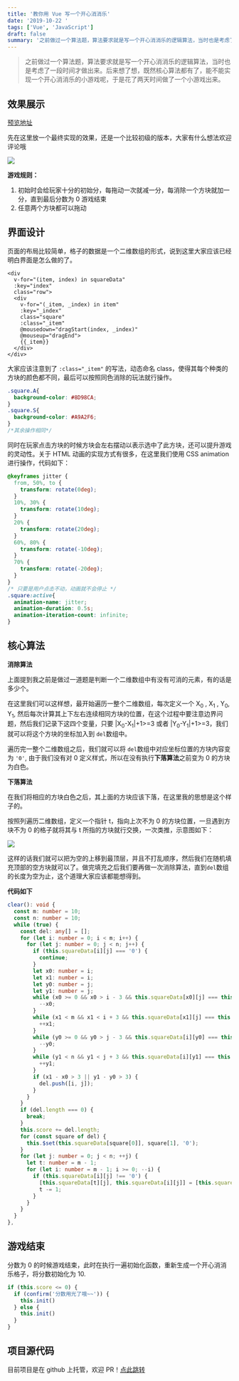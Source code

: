 ```yaml
---
title: '教你用 Vue 写一个开心消消乐'
date: '2019-10-22 '
tags: ['Vue', 'JavaScript']
draft: false
summary: '之前做过一个算法题，算法要求就是写一个开心消消乐的逻辑算法，当时也是考虑了一段时间才做出来。后来想了想，既然核心算法都有了，能不能实现一个开心消消乐的小游戏呢，于是花了两天时间做了一个小游戏出来。'
---
```


> 之前做过一个算法题，算法要求就是写一个开心消消乐的逻辑算法，当时也是考虑了一段时间才做出来。后来想了想，既然核心算法都有了，能不能实现一个开心消消乐的小游戏呢，于是花了两天时间做了一个小游戏出来。

## 效果展示

[预览地址](http://xxle.lcs.show/)

先在这里放一个最终实现的效果，还是一个比较初级的版本，大家有什么想法欢迎评论哦

![](/static/images/joy-fades-away-from-joy/xxle.gif)

**游戏规则：**

1. 初始时会给玩家十分的初始分，每拖动一次就减一分，每消除一个方块就加一分，直到最后分数为 0 游戏结束
2. 任意两个方块都可以拖动

## 界面设计

页面的布局比较简单，格子的数据是一个二维数组的形式，说到这里大家应该已经明白界面是怎么做的了。

```Vue
<div
  v-for="(item, index) in squareData"
  :key="index"
  class="row">
  <div
    v-for="(_item, _index) in item"
    :key="_index"
    class="square"
    :class="_item"
    @mousedown="dragStart(index, _index)"
    @mouseup="dragEnd">
    {{_item}}
  </div>
</div>
```

大家应该注意到了 `:class="_item"` 的写法，动态命名 class，使得其每个种类的方块的颜色都不同，最后可以按照同色消除的玩法就行操作。

```CSS
.square.A{
  background-color: #8D98CA;
}
.square.S{
  background-color: #A9A2F6;
}
/*其余操作相同*/
```

同时在玩家点击方块的时候方块会左右摆动以表示选中了此方块，还可以提升游戏的灵动性。关于 HTML 动画的实现方式有很多，在这里我们使用 CSS animation 进行操作，代码如下：

```CSS
@keyframes jitter {
  from, 50%, to {
    transform: rotate(0deg);
  }
  10%, 30% {
    transform: rotate(10deg);
  }
  20% {
    transform: rotate(20deg);
  }
  60%, 80% {
    transform: rotate(-10deg);
  }
  70% {
    transform: rotate(-20deg);
  }
}
/* 只要是用户点击不动，动画就不会停止 */
.square:active{
  animation-name: jitter;
  animation-duration: 0.5s;
  animation-iteration-count: infinite;
}
```

## 核心算法

**消除算法**

上面提到我之前是做过一道题是判断一个二维数组中有没有可消的元素，有的话是多少个。

在这里我们可以这样想，最开始遍历一整个二维数组，每次定义一个 X<sub>0</sub> , X<sub>1</sub> , Y<sub>0</sub>, Y<sub>1</sub>, 然后每次计算其上下左右连续相同方块的位置，在这个过程中要注意边界问题，然后我们记录下这四个变量，只要 |X<sub>0</sub>-X<sub>1</sub>|+1>=3 或者 |Y<sub>0</sub>-Y<sub>1</sub>|+1>=3，我们就可以将这个方块的坐标加入到 `del`数组中。

遍历完一整个二维数组之后，我们就可以将 `del`数组中对应坐标位置的方块内容变为 `'0'`, 由于我们没有对 0 定义样式，所以在没有执行**下落算法**之前变为 0 的方块为白色。

**下落算法**

在我们将相应的方块白色之后，其上面的方块应该下落，在这里我的思想是这个样子的。

按照列遍历二维数组，定义一个指针 t，指向上次不为 0 的方块位置，一旦遇到方块不为 0 的格子就将其与 t 所指的方块就行交换，一次类推，示意图如下：

![](/static/images/joy-fades-away-from-joy/image1.png)

这样的话我们就可以把为空的上移到最顶层，并且不打乱顺序，然后我们在随机填充顶部的空方块就可以了。做完填充之后我们要再做一次消除算法，直到`del`数组的长度为空为止，这个道理大家应该都能想得到。

**代码如下**

```typescript
clear(): void {
  const m: number = 10;
  const n: number = 10;
  while (true) {
    const del: any[] = [];
    for (let i: number = 0; i < m; i++) {
      for (let j: number = 0; j < n; j++) {
        if (this.squareData[i][j] === '0') {
          continue;
        }
        let x0: number = i;
        let x1: number = i;
        let y0: number = j;
        let y1: number = j;
        while (x0 >= 0 && x0 > i - 3 && this.squareData[x0][j] === this.squareData[i][j]) {
          --x0;
        }
        while (x1 < m && x1 < i + 3 && this.squareData[x1][j] === this.squareData[i][j]) {
          ++x1;
        }
        while (y0 >= 0 && y0 > j - 3 && this.squareData[i][y0] === this.squareData[i][j]) {
          --y0;
        }
        while (y1 < n && y1 < j + 3 && this.squareData[i][y1] === this.squareData[i][j]) {
          ++y1;
        }
        if (x1 - x0 > 3 || y1 - y0 > 3) {
          del.push([i, j]);
        }
      }
    }
    if (del.length === 0) {
      break;
    }
    this.score += del.length;
    for (const square of del) {
      this.$set(this.squareData[square[0]], square[1], '0');
    }
    for (let j: number = 0; j < n; ++j) {
      let t: number = m - 1;
      for (let i: number = m - 1; i >= 0; --i) {
        if (this.squareData[i][j] !== '0') {
          [this.squareData[t][j], this.squareData[i][j]] = [this.squareData[i][j], this.squareData[t][j]];
          t -= 1;
        }
      }
    }
  }
},
```

## 游戏结束

分数为 0 的时候游戏结束，此时在执行一遍初始化函数，重新生成一个开心消消乐格子，将分数初始化为 10.

```js
if (this.score <= 0) {
  if (confirm('分数用光了哦~~')) {
    this.init()
  } else {
    this.init()
  }
}
```

## 项目源代码

目前项目是在 github 上托管，欢迎 PR！[点此跳转](https://github.com/jacob-lcs/HappyEliminate)
